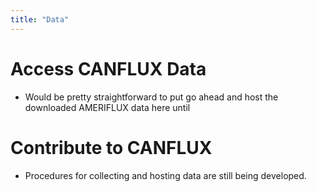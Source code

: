 ```yaml
---
title: "Data"
---
```



# Access CANFLUX Data

* Would be pretty straightforward to put go ahead and host the downloaded AMERIFLUX data here until 

# Contribute to CANFLUX

* Procedures for collecting and hosting data are still being developed.